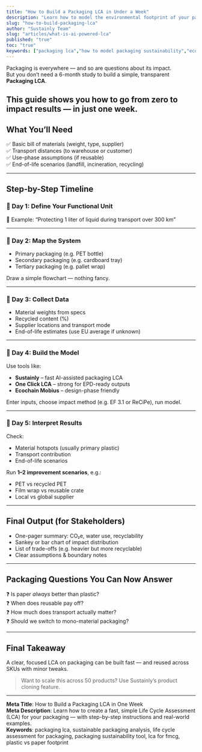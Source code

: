 ```yaml
---
title: "How to Build a Packaging LCA in Under a Week"
description: "Learn how to model the environmental footprint of your packaging using Life Cycle Assessment — fast, simple, and without drowning in data."
slug: "how-to-build-packaging-lca"
author: "Sustainly Team"
slug: "articles/what-is-ai-powered-lca"
published: "true"
toc: "true"
keywords: ["packaging lca","how to model packaging sustainability","eco friendly packaging analysis","life cycle assessment for packaging","lca for fmcg","sustainable packaging design","packaging footprint tool","plastic vs paper packaging"]
---
```


Packaging is everywhere — and so are questions about its impact.\
But you don’t need a 6-month study to build a simple, transparent **Packaging LCA**.

## This guide shows you how to go from zero to impact results — in **just one week**.

## What You’ll Need

✅ Basic bill of materials (weight, type, supplier)\
✅ Transport distances (to warehouse or customer)\
✅ Use-phase assumptions (if reusable)\
✅ End-of-life scenarios (landfill, incineration, recycling)

---

## Step-by-Step Timeline

### 📅 Day 1: Define Your Functional Unit

📌 Example: “Protecting 1 liter of liquid during transport over 300 km”

---

### 📅 Day 2: Map the System

- Primary packaging (e.g. PET bottle)
- Secondary packaging (e.g. cardboard tray)
- Tertiary packaging (e.g. pallet wrap)

Draw a simple flowchart — nothing fancy.

---

### 📅 Day 3: Collect Data

- Material weights from specs
- Recycled content (%)
- Supplier locations and transport mode
- End-of-life estimates (use EU average if unknown)

---

### 📅 Day 4: Build the Model

Use tools like:

- **Sustainly** – fast AI-assisted packaging LCA
- **One Click LCA** – strong for EPD-ready outputs
- **Ecochain Mobius** – design-phase friendly

Enter inputs, choose impact method (e.g. EF 3.1 or ReCiPe), run model.

---

### 📅 Day 5: Interpret Results

Check:

- Material hotspots (usually primary plastic)
- Transport contribution
- End-of-life scenarios

Run **1–2 improvement scenarios**, e.g.:

- PET vs recycled PET
- Film wrap vs reusable crate
- Local vs global supplier

---

## Final Output (for Stakeholders)

- One-pager summary: CO₂e, water use, recyclability
- Sankey or bar chart of impact distribution
- List of trade-offs (e.g. heavier but more recyclable)
- Clear assumptions & boundary notes

---

## Packaging Questions You Can Now Answer

❓ Is paper _always_ better than plastic?\
❓ When does reusable pay off?\
❓ How much does transport actually matter?\
❓ Should we switch to mono-material packaging?

---

## Final Takeaway

A clear, focused LCA on packaging can be built fast — and reused across SKUs with minor tweaks.

> Want to scale this across 50 products? Use Sustainly’s product cloning feature.

---

**Meta Title**: How to Build a Packaging LCA in One Week\
**Meta Description**: Learn how to create a fast, simple Life Cycle Assessment (LCA) for your packaging — with step-by-step instructions and real-world examples.\
**Keywords**: packaging lca, sustainable packaging analysis, life cycle assessment for packaging, packaging sustainability tool, lca for fmcg, plastic vs paper footprint